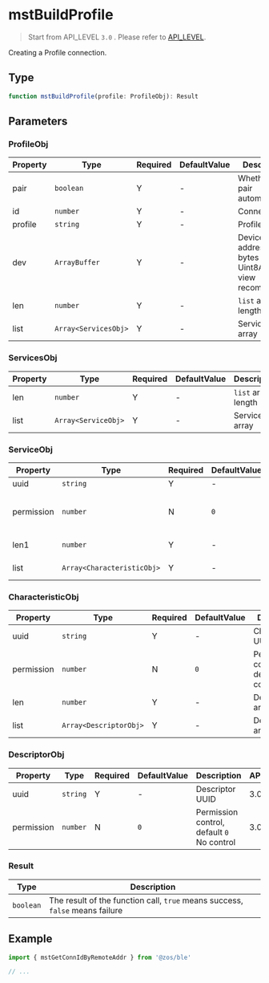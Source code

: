 # mstBuildProfile

> Start from API_LEVEL `3.0` . Please refer to [API_LEVEL](../../../../guides/framework/device/compatibility.md).

Creating a Profile connection.

## Type

```ts
function mstBuildProfile(profile: ProfileObj): Result
```

## Parameters

### ProfileObj

| Property | Type                                    | Required | DefaultValue | Description                                                   | API_LEVEL |
| -------- | --------------------------------------- | -------- | ------------ | ------------------------------------------------------------- | --------- |
| pair     | <code>boolean</code>                    | Y        | -            | Whether to pair automatically                                 | 3.0       |
| id       | <code>number</code>                     | Y        | -            | Connection ID                                                 | 3.0       |
| profile  | <code>string</code>                     | Y        | -            | Profile Name                                                  | 3.0       |
| dev      | <code>ArrayBuffer</code>                | Y        | -            | Device MAC address, 6 bytes long, Uint8Array view recommended | 3.0       |
| len      | <code>number</code>                     | Y        | -            | `list` array length                                           | 3.0       |
| list     | <code>Array&#60;ServicesObj&#62;</code> | Y        | -            | Services list array                                           | 3.0       |

### ServicesObj

| Property | Type                                   | Required | DefaultValue | Description         | API_LEVEL |
| -------- | -------------------------------------- | -------- | ------------ | ------------------- | --------- |
| len      | <code>number</code>                    | Y        | -            | `list` array length | 3.0       |
| list     | <code>Array&#60;ServiceObj&#62;</code> | Y        | -            | Service array       | 3.0       |

### ServiceObj

| Property   | Type                                          | Required | DefaultValue   | Description                                | API_LEVEL |
| ---------- | --------------------------------------------- | -------- | -------------- | ------------------------------------------ | --------- |
| uuid       | <code>string</code>                           | Y        | -              | Service UUID                               | 3.0       |
| permission | <code>number</code>                           | N        | <code>0</code> | Permission control, default `0` No control | 3.0       |
| len1       | <code>number</code>                           | Y        | -              | Characteristic array length                | 3.0       |
| list       | <code>Array&#60;CharacteristicObj&#62;</code> | Y        | -              | Characteristic length                      | 3.0       |

### CharacteristicObj

| Property   | Type                                      | Required | DefaultValue   | Description                                | API_LEVEL |
| ---------- | ----------------------------------------- | -------- | -------------- | ------------------------------------------ | --------- |
| uuid       | <code>string</code>                       | Y        | -              | Characteristic UUID                        | 3.0       |
| permission | <code>number</code>                       | N        | <code>0</code> | Permission control, default `0` No control | 3.0       |
| len        | <code>number</code>                       | Y        | -              | Descriptor array length                    | 3.0       |
| list       | <code>Array&#60;DescriptorObj&#62;</code> | Y        | -              | Descriptor array                           | 3.0       |

### DescriptorObj

| Property   | Type                | Required | DefaultValue   | Description                                | API_LEVEL |
| ---------- | ------------------- | -------- | -------------- | ------------------------------------------ | --------- |
| uuid       | <code>string</code> | Y        | -              | Descriptor UUID                            | 3.0       |
| permission | <code>number</code> | N        | <code>0</code> | Permission control, default `0` No control | 3.0       |

### Result

| Type                 | Description                                                                  |
| -------------------- | ---------------------------------------------------------------------------- |
| <code>boolean</code> | The result of the function call, `true` means success, `false` means failure |

## Example

```js
import { mstGetConnIdByRemoteAddr } from '@zos/ble'

// ...
```
